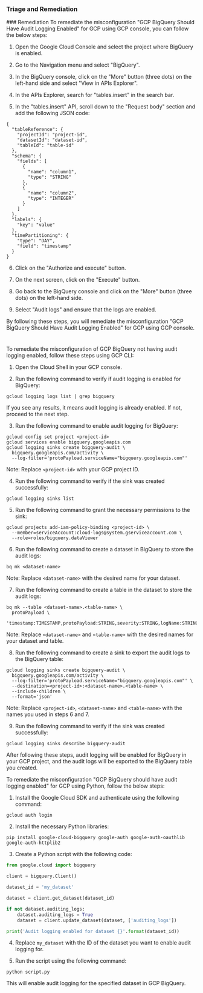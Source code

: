 
### Triage and Remediation
<Tabs>
<Tab title='Remediation'>
### Remediation

<AccordionGroup>
<Accordion title='Using Console' defaultOpen='true'>
To remediate the misconfiguration "GCP BigQuery Should Have Audit Logging Enabled" for GCP using GCP console, you can follow the below steps:

1. Open the Google Cloud Console and select the project where BigQuery is enabled.

2. Go to the Navigation menu and select "BigQuery".

3. In the BigQuery console, click on the "More" button (three dots) on the left-hand side and select "View in APIs Explorer".

4. In the APIs Explorer, search for "tables.insert" in the search bar.

5. In the "tables.insert" API, scroll down to the "Request body" section and add the following JSON code:

```
{
  "tableReference": {
    "projectId": "project-id",
    "datasetId": "dataset-id",
    "tableId": "table-id"
  },
  "schema": {
    "fields": [
      {
        "name": "column1",
        "type": "STRING"
      },
      {
        "name": "column2",
        "type": "INTEGER"
      }
    ]
  },
  "labels": {
    "key": "value"
  },
  "timePartitioning": {
    "type": "DAY",
    "field": "timestamp"
  }
}
```

6. Click on the "Authorize and execute" button.

7. On the next screen, click on the "Execute" button.

8. Go back to the BigQuery console and click on the "More" button (three dots) on the left-hand side.

9. Select "Audit logs" and ensure that the logs are enabled.

By following these steps, you will remediate the misconfiguration "GCP BigQuery Should Have Audit Logging Enabled" for GCP using GCP console.

#
</Accordion>

<Accordion title='Using CLI'>
To remediate the misconfiguration of GCP BigQuery not having audit logging enabled, follow these steps using GCP CLI:

1. Open the Cloud Shell in your GCP console.

2. Run the following command to verify if audit logging is enabled for BigQuery:
```
gcloud logging logs list | grep bigquery
```
If you see any results, it means audit logging is already enabled. If not, proceed to the next step.

3. Run the following command to enable audit logging for BigQuery:
```
gcloud config set project <project-id>
gcloud services enable bigquery.googleapis.com
gcloud logging sinks create bigquery-audit \
  bigquery.googleapis.com/activity \
  --log-filter='protoPayload.serviceName="bigquery.googleapis.com"'
```
Note: Replace `<project-id>` with your GCP project ID.

4. Run the following command to verify if the sink was created successfully:
```
gcloud logging sinks list
```

5. Run the following command to grant the necessary permissions to the sink:
```
gcloud projects add-iam-policy-binding <project-id> \
  --member=serviceAccount:cloud-logs@system.gserviceaccount.com \
  --role=roles/bigquery.dataViewer
```

6. Run the following command to create a dataset in BigQuery to store the audit logs:
```
bq mk <dataset-name>
```
Note: Replace `<dataset-name>` with the desired name for your dataset.

7. Run the following command to create a table in the dataset to store the audit logs:
```
bq mk --table <dataset-name>.<table-name> \
  protoPayload \
  'timestamp:TIMESTAMP,protoPayload:STRING,severity:STRING,logName:STRING,resource:STRUCT<type:string,labels:map<string,string>>,operation:STRUCT<id:string,producer:string,first:BOOL,last:BOOL>,trace:STRING,spanId:STRING,receiveTimestamp:TIMESTAMP'
```
Note: Replace `<dataset-name>` and `<table-name>` with the desired names for your dataset and table.

8. Run the following command to create a sink to export the audit logs to the BigQuery table:
```
gcloud logging sinks create bigquery-audit \
  bigquery.googleapis.com/activity \
  --log-filter='protoPayload.serviceName="bigquery.googleapis.com"' \
  --destination=<project-id>:<dataset-name>.<table-name> \
  --include-children \
  --format='json'
```
Note: Replace `<project-id>`, `<dataset-name>` and `<table-name>` with the names you used in steps 6 and 7.

9. Run the following command to verify if the sink was created successfully:
```
gcloud logging sinks describe bigquery-audit
```

After following these steps, audit logging will be enabled for BigQuery in your GCP project, and the audit logs will be exported to the BigQuery table you created.
</Accordion>

<Accordion title='Using Python'>
To remediate the misconfiguration "GCP BigQuery should have audit logging enabled" for GCP using Python, follow the below steps:

1. Install the Google Cloud SDK and authenticate using the following command:
```
gcloud auth login
```

2. Install the necessary Python libraries:
```
pip install google-cloud-bigquery google-auth google-auth-oauthlib google-auth-httplib2
```

3. Create a Python script with the following code:
```python
from google.cloud import bigquery

client = bigquery.Client()

dataset_id = 'my_dataset'

dataset = client.get_dataset(dataset_id)

if not dataset.auditing_logs:
    dataset.auditing_logs = True
    dataset = client.update_dataset(dataset, ['auditing_logs'])

print('Audit logging enabled for dataset {}'.format(dataset_id))
```

4. Replace `my_dataset` with the ID of the dataset you want to enable audit logging for.

5. Run the script using the following command:
```
python script.py
```

This will enable audit logging for the specified dataset in GCP BigQuery.
</Accordion>

</AccordionGroup>
</Tab>
</Tabs>
